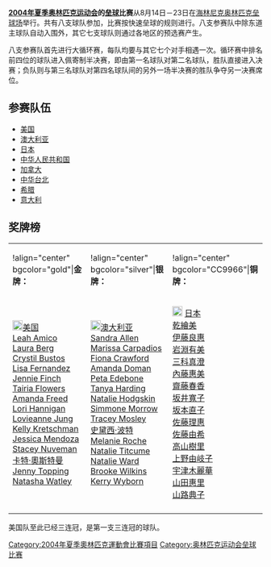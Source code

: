 {{unreferenced|time=2009-11-1}}

'''[[2004年夏季奥林匹克运动会|2004年夏季奥林匹克运动会]]的[[垒球|垒球]]比赛'''从8月14日－23日在[[海林尼克奥林匹克垒球场|海林尼克奥林匹克垒球场]]举行。共有八支球队参加，比赛按快速垒球的规则进行。八支参赛队中除东道主球队自动入围外，其它七支球队则通过各地区的预选赛产生。

八支参赛队首先进行大循环赛，每队均要与其它七个对手相遇一次。循环赛中排名前四位的球队进入佩寄制半决赛，即由第一名球队对第二名球队，胜队直接进入决赛；负队则与第三名球队对第四名球队间的另外一场半决赛的胜队争夺另一决赛席位。

== 参赛队伍 ==
* [[美国|美国]]
* [[澳大利亚|澳大利亚]]
* [[日本|日本]]
* [[中华人民共和国|中华人民共和国]]
* [[加拿大|加拿大]]
* [[中华台北|中华台北]]
* [[希腊|希腊]]
* [[意大利|意大利]]

== 奖牌榜 ==

{| border="1" Cellpadding="2"
|!align="center" bgcolor="gold"|'''金牌：'''
|!align="center" bgcolor="silver"|'''银牌：'''
|!align="center" bgcolor="CC9966"|'''铜牌：'''
|-
|[[File:Flag_of_the_United_States.svg|20px]][[美国|美国]]<br />[[Leah_Amico|Leah Amico]]<br /> [[Laura_Berg|Laura Berg]]<br />[[Crystil_Bustos|Crystil Bustos]]<br />[[Lisa_Fernandez|Lisa Fernandez]]<br />[[Jennie_Finch|Jennie Finch]]<br />[[Tairia_Flowers|Tairia Flowers]]<br />[[Amanda_Freed|Amanda Freed]]<br />[[Lori_Hannigan|Lori Hannigan]]<br />[[Lovieanne_Jung|Lovieanne Jung]]<br />[[Kelly_Kretschman|Kelly Kretschman]]<br />[[Jessica_Mendoza|Jessica Mendoza]]<br />[[Stacey_Nuveman|Stacey Nuveman]]<br />[[卡特·奧斯特曼|卡特·奧斯特曼]]<br />[[Jenny_Topping|Jenny Topping]]<br />[[Natasha_Watley|Natasha Watley]]
|[[File:Flag_of_Australia.svg|20px]][[澳大利亚|澳大利亚]]<br />[[Sandra_Allen|Sandra Allen]]<br />[[Marissa_Carpadios|Marissa Carpadios]]<br />[[Fiona_Crawford|Fiona Crawford]]<br />[[Amanda_Doman|Amanda Doman]]<br />[[Peta_Edebone|Peta Edebone]]<br />[[Tanya_Harding|Tanya Harding]]<br />[[Natalie_Hodgskin|Natalie Hodgskin]]<br />[[Simmone_Morrow|Simmone Morrow]]<br />[[Tracey_Mosley|Tracey Mosley]]<br />[[史黛西·波特|史黛西·波特]]<br />[[Melanie_Roche|Melanie Roche]]<br />[[Natalie_Titcume|Natalie Titcume]]<br />[[Natalie_Ward|Natalie Ward]]<br />[[Brooke_Wilkins|Brooke Wilkins]]<br />[[Kerry_Wyborn|Kerry Wyborn]]

|[[File:Flag_of_Japan.svg|20px]] [[日本|日本]]<br />[[乾繪美|乾繪美]]<br />[[伊藤良惠|伊藤良惠]]<br />[[岩淵有美|岩淵有美]]<br />[[三科真澄|三科真澄]]<br />[[內藤惠美|內藤惠美]]<br />[[齋藤春香|齋藤春香]]<br />[[坂井寬子|坂井寬子]]<br />[[坂本直子|坂本直子]]<br />[[佐藤理惠|佐藤理惠]]<br />[[佐藤由希|佐藤由希]]<br />[[高山樹里|高山樹里]]<br />[[上野由岐子|上野由岐子]]<br />[[宇津木麗華|宇津木麗華]]<br />[[山田惠里|山田惠里]]<br />[[山路典子|山路典子]]
|-
|}

美国队至此已经三连冠，是第一支三连冠的球队。

{{2004年夏季奥林匹克运动会比赛项目}}
{{奥林匹克运动会垒球比赛}}

[[Category:2004年夏季奧林匹克運動會比賽項目|Category:2004年夏季奧林匹克運動會比賽項目]]
[[Category:奥林匹克运动会垒球比赛|Category:奥林匹克运动会垒球比赛]]
